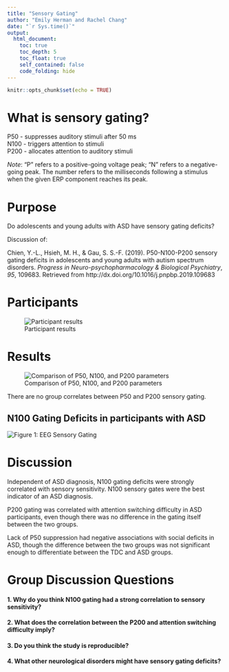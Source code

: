 ```yaml
---
title: "Sensory Gating"
author: "Emily Herman and Rachel Chang" 
date: "`r Sys.time()`"
output: 
  html_document: 
    toc: true
    toc_depth: 5 
    toc_float: true 
    self_contained: false 
    code_folding: hide 
---
```


```r
knitr::opts_chunk$set(echo = TRUE)
```

# What is sensory gating?  

P50 - suppresses auditory stimuli after 50 ms  
N100 - triggers attention to stimuli  
P200 - allocates attention to auditory stimuli 

*Note*: "P" refers to a positive-going voltage peak; "N" refers to a negative-going peak. The number refers to the milliseconds following a stimulus when the given ERP component reaches its peak.

# Purpose  

Do adolescents and young adults with ASD have sensory gating deficits? 

Discussion of:

Chien, Y.-L., Hsieh, M. H., & Gau, S. S.-F. (2019). P50-N100-P200 sensory gating deficits in adolescents and young adults with autism spectrum disorders. *Progress in Neuro-psychopharmacology & Biological Psychiatry*, *95*, 109683. Retrieved from http://dx.doi.org/10.1016/j.pnpbp.2019.109683

# Participants  

![Participant results](img/table1_participants.png)

# Results 

![Comparison of P50, N100, and P200 parameters](img/table2_results.png)

There are no group correlates between P50 and P200 sensory gating.  
  
## N100 Gating Deficits in participants with ASD  

![Figure 1: EEG Sensory Gating](https://ars.els-cdn.com/content/image/1-s2.0-S0278584619303847-gr1_lrg.jpg) 
<!-- ![EEG Sensory Gating](img/EEGsensorygating.png)  -->

# Discussion 

Independent of ASD diagnosis, N100 gating deficits were strongly correlated with sensory sensitivity. N100 sensory gates were the best indicator of an ASD diagnosis.  

P200 gating was correlated with attention switching difficulty in ASD participants, even though there was no difference in the gating itself between the two groups.  

Lack of P50 suppression had negative associations with social deficits in ASD, though the difference between the two groups was not significant enough to differentiate between the TDC and ASD groups. 

# Group Discussion Questions  

#### 1. Why do you think N100 gating had a strong correlation to sensory sensitivity? 

#### 2. What does the correlation between the P200 and attention switching difficulty imply?  

#### 3. Do you think the study is reproducible?  

#### 4. What other neurological disorders might have sensory gating deficits?  
